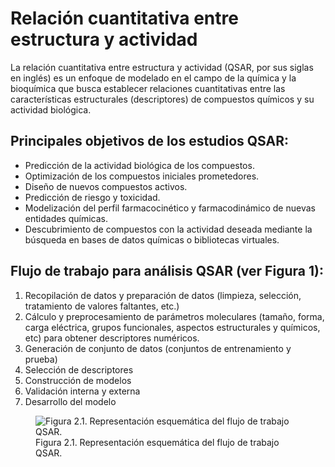 # Relación cuantitativa entre estructura y actividad

La relación cuantitativa entre estructura y actividad (QSAR, por sus siglas en inglés) es un enfoque de modelado en el campo de la química y la bioquímica que busca establecer relaciones cuantitativas entre las características estructurales (descriptores) de compuestos químicos y su actividad biológica.

## Principales objetivos de los estudios QSAR:

- Predicción de la actividad biológica de los compuestos.
- Optimización de los compuestos iniciales prometedores.
- Diseño de nuevos compuestos activos.
- Predicción de riesgo y toxicidad.
- Modelización del perfil farmacocinético y farmacodinámico de nuevas entidades químicas.
- Descubrimiento de compuestos con la actividad deseada mediante la búsqueda en bases de datos químicas o bibliotecas virtuales.


## Flujo de trabajo para análisis QSAR (ver Figura 1):

1. Recopilación de datos y preparación de datos (limpieza, selección, tratamiento de valores faltantes, etc.)
2. Cálculo y preprocesamiento de parámetros moleculares (tamaño, forma, carga eléctrica, grupos funcionales, aspectos estructurales y químicos, etc) para obtener descriptores numéricos. 
3. Generación de conjunto de datos (conjuntos de entrenamiento y prueba)
4. Selección de descriptores
5. Construcción de modelos
6. Validación interna y externa
7. Desarrollo del modelo

![Figura 2.1. Representación esquemática del flujo de trabajo QSAR.](/home/lariza/Documentos/ProyectosGitHub/QSAR/FlujoDeTrabajoQSAR.png)
